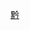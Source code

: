 {{Navbox
|name=贵阳市公共交通
|title=贵阳市公共交通网络
|listclass=hlist
|state=
|image=
|imagestyle = 
|imageleft = 
|imageleftstyle = 
|group1= '''[[贵阳轨道交通|地铁]]'''
|list1=
{{Navbox|subgroup
|group1='''运营中'''
|list1= 
*[[贵阳轨道交通1号线|1号线]]
*[[贵阳轨道交通2号线|2号线]]
|group2= '''建设中'''
|list2= 
*[[贵阳轨道交通3号线|3号线]]
*[[贵阳轨道交通S1线|S1线]]
|group3= '''规划中'''
|list3= 
{{Navbox|subgroup
|group3=
|list3=
*[[贵阳轨道交通4号线|4号线]]
*[[贵阳轨道交通S2线|S2线]]
*[[贵阳轨道交通S3线|S3线]]
*[[贵阳轨道交通S4线|S4线]]
*[[贵阳轨道交通G1线|G1线]]
}}
}}
|group2= '''有轨电车'''
|list2=
{{Navbox|subgroup
|group1='''建设中'''
|list1= 
*[[贵阳轨道交通T2号线|T2线]]
}}

|group3 = [[File:China Railways.svg|16x16px|link=中国铁路]] '''[[成都铁路局|铁路]]'''
|list3 = 
{{Navbox|subgroup
|group1= '''[[中国铁路|普速铁路]]'''
|list1 = 
*[[黔桂铁路]]
*[[川黔铁路]]
*[[沪昆线|沪昆铁路]]
*[[贵阳市域环城快铁|贵阳市域环城快铁]]
|group2='''[[中国高速铁路|高速铁路]]'''
    |list2 =  
*[[贵广客运专线|贵广客专]] 
*[[贵开城际铁路|贵开城际]] 
*[[渝贵铁路|渝贵铁路]]
*[[成贵客运专线|成贵客专]]
*[[沪昆客运专线|沪昆客专]]
*[[贵南客运专线|贵南客专]]（在建）
*[[贵郑客运专线|贵郑客专]]（规划）
|group3=  [[File:China Railways.svg|16x16px|link=中国铁路]] '''主要客运火车站'''
    |list3= 
*[[贵阳站]]
*[[贵阳北站]]
*[[贵阳东站]]
*[[龙洞堡站]]
*[[贵安站]]
|group4=  [[File:China Railways.svg|16x16px|link=中国铁路]] '''主要货运火车站'''
    |list4= 
*[[贵阳南站]]
*[[改貌站]]
*[[贵阳西站]]
*[[南岳山站]]  
*[[黔灵山站]] 
}}
   |group4 = [[File:Bus-logo.svg|16x16px]] '''公路'''
|list4 = {{Navbox|subgroup

|group4 =  '''[[贵阳交通|市内公交路网]]'''
|list4 = 
*[[贵阳公交|公交]] 
*[[贵阳快速公交|快速公交]] 
*[[贵阳龙洞堡国际机场#地面交通|机场大巴]]
*[[贵阳出租车|出租车]]

|group5 = '''[[巴士|主要长途客运车站]]'''
|list5 = 
*[[贵阳东客运站|东客运站]] 
*[[贵阳金阳客运站|金阳客运站]] 
*[[贵阳西客运站|西客运站]] （在建）
*[[贵阳皂角井客运站|皂角井客运站]] 
*[[贵阳体育馆长途客车站|体育馆客运站]] （关闭）
*[[贵阳第一服务客车站|第一客运站]] （关闭）
*[[贵阳旅游客运中心客车站|旅游中心客运站]] （关闭）
*[[贵阳黄金路客车站|黄金路客运站]] （关闭）
*[[贵阳三场枣山客运站|三场枣山客运站]] （关闭）
*[[贵阳滨河客运站|滨河客运站]] （关闭）
*[[贵阳花溪客运站|花溪客运站]] 
*[[贵阳白云客运站|白云客运站]] 
*[[贵阳沙文客运站|沙文客运站]] 
}}
|group5 = [[File:Airplane_silhouette.svg|16x16px]] '''航空'''
|list5 = 
*[[贵阳龙洞堡国际机场]]

}}<noinclude>
[[Category:中华人民共和国公共交通导航模板|黔]]
</noinclude>